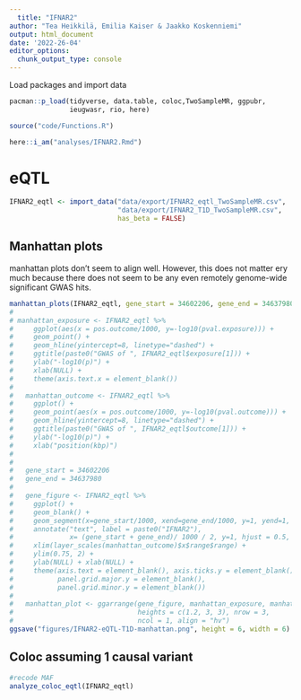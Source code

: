 ---
  title: "IFNAR2"
author: "Tea Heikkilä, Emilia Kaiser & Jaakko Koskenniemi"
output: html_document
date: '2022-26-04'
editor_options:
  chunk_output_type: console
---

  Load packages and import data
```{r}
pacman::p_load(tidyverse, data.table, coloc,TwoSampleMR, ggpubr,
               ieugwasr, rio, here)

source("code/Functions.R")

here::i_am("analyses/IFNAR2.Rmd")
```

# eQTL

```{r}
IFNAR2_eqtl <- import_data("data/export/IFNAR2_eqtl_TwoSampleMR.csv",
                           "data/export/IFNAR2_T1D_TwoSampleMR.csv",
                           has_beta = FALSE)

```


## Manhattan plots

manhattan plots don't seem to align well. However, this does not matter ery much because there does not seem to be any even remotely genome-wide significant GWAS hits.
```{r}
manhattan_plots(IFNAR2_eqtl, gene_start = 34602206, gene_end = 34637980, title = "IFNAR2")
# 
# manhattan_exposure <- IFNAR2_eqtl %>%
#     ggplot(aes(x = pos.outcome/1000, y=-log10(pval.exposure))) +
#     geom_point() +
#     geom_hline(yintercept=8, linetype="dashed") +
#     ggtitle(paste0("GWAS of ", IFNAR2_eqtl$exposure[1])) +
#     ylab("-log10(p)") +
#     xlab(NULL) +
#     theme(axis.text.x = element_blank())
# 
#   manhattan_outcome <- IFNAR2_eqtl %>%
#     ggplot() +
#     geom_point(aes(x = pos.outcome/1000, y=-log10(pval.outcome))) +
#     geom_hline(yintercept=8, linetype="dashed") +
#     ggtitle(paste0("GWAS of ", IFNAR2_eqtl$outcome[1])) +
#     ylab("-log10(p)") +
#     xlab("position(kbp)")
# 
#   
#   gene_start = 34602206
#   gene_end = 34637980
#   
#   gene_figure <- IFNAR2_eqtl %>%
#     ggplot() +
#     geom_blank() +
#     geom_segment(x=gene_start/1000, xend=gene_end/1000, y=1, yend=1, linewidth = 2) +
#     annotate("text", label = paste0("IFNAR2"),
#              x= (gene_start + gene_end)/ 1000 / 2, y=1, hjust = 0.5, vjust = -0.5) +
#     xlim(layer_scales(manhattan_outcome)$x$range$range) +
#     ylim(0.75, 2) +
#     ylab(NULL) + xlab(NULL) +
#     theme(axis.text = element_blank(), axis.ticks.y = element_blank(),
#           panel.grid.major.y = element_blank(),
#           panel.grid.minor.y = element_blank())
# 
#   manhattan_plot <- ggarrange(gene_figure, manhattan_exposure, manhattan_outcome,
#                               heights = c(1.2, 3, 3), nrow = 3,
#                               ncol = 1, align = "hv")
ggsave("figures/IFNAR2-eQTL-T1D-manhattan.png", height = 6, width = 6)

```

## Coloc assuming 1 causal variant
```{r}
#recode MAF
analyze_coloc_eqtl(IFNAR2_eqtl)
```




